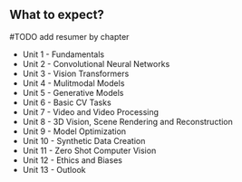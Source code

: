 ## What to expect?

#TODO add resumer by chapter 

- Unit 1 - Fundamentals
- Unit 2 - Convolutional Neural Networks
- Unit 3 - Vision Transformers
- Unit 4 - Mulitmodal Models
- Unit 5 - Generative Models
- Unit 6 - Basic CV Tasks
- Unit 7 - Video and Video Processing
- Unit 8 - 3D Vision, Scene Rendering and Reconstruction
- Unit 9 - Model Optimization
- Unit 10 - Synthetic Data Creation
- Unit 11 - Zero Shot Computer Vision
- Unit 12 - Ethics and Biases
- Unit 13 - Outlook
